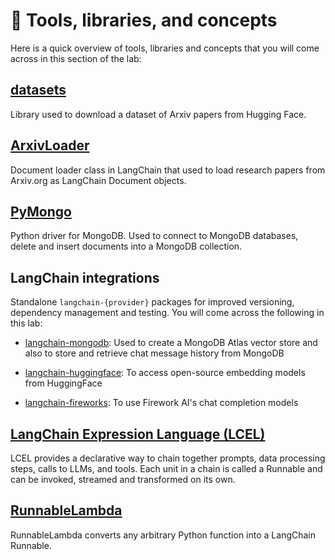 # 📘 Tools, libraries, and concepts

Here is a quick overview of tools, libraries and concepts that you will come across in this section of the lab:

## [datasets](https://huggingface.co/docs/datasets/en/index)

Library used to download a dataset of Arxiv papers from Hugging Face.

## [ArxivLoader](https://python.langchain.com/v0.2/docs/integrations/document_loaders/arxiv/)

Document loader class in LangChain that used to load research papers from Arxiv.org as LangChain Document objects.

## [PyMongo](https://pymongo.readthedocs.io/en/stable/)

Python driver for MongoDB. Used to connect to MongoDB databases, delete and insert documents into a MongoDB collection.

## LangChain integrations

Standalone `langchain-{provider}` packages for improved versioning, dependency management and testing. You will come across the following in this lab:

* [langchain-mongodb](https://python.langchain.com/v0.2/docs/integrations/providers/mongodb_atlas/): Used to create a MongoDB Atlas vector store and also to store and retrieve chat message history from MongoDB

* [langchain-huggingface](https://python.langchain.com/v0.2/docs/integrations/platforms/huggingface/): To access open-source embedding models from HuggingFace

* [langchain-fireworks](https://python.langchain.com/v0.2/docs/integrations/providers/fireworks/): To use Firework AI's chat completion models

## [LangChain Expression Language (LCEL)](https://python.langchain.com/v0.1/docs/expression_language/)

LCEL provides a declarative way to chain together prompts, data processing steps, calls to LLMs, and tools. Each unit in a chain is called a Runnable and can be invoked, streamed and transformed on its own.

## [RunnableLambda](https://api.python.langchain.com/en/latest/runnables/langchain_core.runnables.base.RunnableLambda.html)

RunnableLambda converts any arbitrary Python function into a LangChain Runnable.